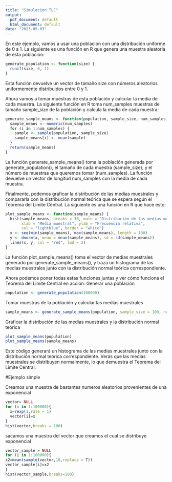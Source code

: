 ```yaml
---
title: "Simulacion TLC"
output:
  pdf_document: default
  html_document: default
date: "2023-05-03"
---
```

En este ejemplo, vamos a usar una población con una distribución uniforme de 0 
a 1. La siguiente es una función en R que genera una muestra aleatoria de esta 
población:

```r
generate_population <- function(size) {
  runif(size, 0, 1)
}
```
Esta función devuelve un vector de tamaño size con números aleatorios uniformemente 
distribuidos entre 0 y 1.

Ahora vamos a tomar muestras de esta población y calcular la media de cada 
muestra. La siguiente función en R toma num_samples muestras de tamaño
sample_size de la población y calcula la media de cada muestra:

```r

generate_sample_means <- function(population, sample_size, num_samples) {
  sample_means <- numeric(num_samples)
  for (i in 1:num_samples) {
    sample <- sample(population, sample_size)
    sample_means[i] <- mean(sample)
  }
  return(sample_means)
}
```

La función generate_sample_means() toma la población generada por 
generate_population(), el tamaño de cada muestra (sample_size),
y el número de muestras que queremos tomar (num_samples). La función
devuelve un
vector de longitud num_samples con la media de cada muestra.

Finalmente, podemos graficar la distribución de las medias muestrales 
y compararla con la distribución normal teórica que se espera según el
Teorema del Límite Central. La siguiente es una función en R que hace esto:

```r
plot_sample_means <- function(sample_means) {
  hist(sample_means, breaks = 30, main = "Distribución de las medias muestrales",
       xlab = "Media muestral", ylab = "Frecuencia relativa",
       col = "lightblue", border = "white")
  x <- seq(min(sample_means), max(sample_means), length = 100)
  y <- dnorm(x, mean = mean(sample_means), sd = sd(sample_means))
  lines(x, y, col = "red", lwd = 2)
}
```


La función plot_sample_means() toma el vector de medias muestrales generado por 
generate_sample_means(), y traza un histograma de las medias muestrales junto con 
la distribución normal teórica correspondiente.

Ahora podemos poner todas estas funciones juntas y ver cómo funciona el Teorema
del Límite Central en acción:
 Generar una población
 
```r
population <- generate_population(100000)
```
 


Tomar muestras de la población y calcular las medias muestrales
```r
sample_means <- generate_sample_means(population, sample_size = 100, num_samples = 10000)
```


Graficar la distribución de las medias muestrales y la distribución normal teórica

```r
plot_sample_means(population)
plot_sample_means(sample_means)

```
Este código generará un histograma de las medias muestrales junto con la
distribución normal teórica correspondiente. Verás que las medias 
muestrales se distribuyen normalmente, lo que demuestra el Teorema 
del Límite Central.


#Ejemplo simple

Creamos una muestra de bastantes numeros aleatorios provenientes de una exponencial
```r
vector= NULL
for (i in 1:100000){
  x=rexp(1,rate = 1)
  vector[i]=x
}
hist(vector,breaks = 100)
```


sacamos una muestra del vector que creamos el cual se distribuye exponencial
```r
vector_sample = NULL
for (i in 1:100000){
x2=mean(sample(vector,10,replace = T))
vector_sample[i]=x2
}
hist(vector_sample,breaks=100)
```








